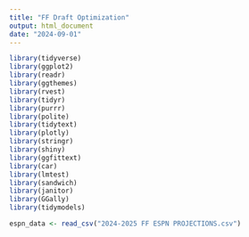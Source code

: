 ```yaml
---
title: "FF Draft Optimization"
output: html_document
date: "2024-09-01"
---
```



```r
library(tidyverse)
library(ggplot2)
library(readr)
library(ggthemes)
library(rvest)
library(tidyr)
library(purrr)
library(polite)
library(tidytext)
library(plotly)
library(stringr)
library(shiny)
library(ggfittext)
library(car)
library(lmtest)
library(sandwich)
library(janitor)
library(GGally)
library(tidymodels)
```



```r
espn_data <- read_csv("2024-2025 FF ESPN PROJECTIONS.csv")
```

